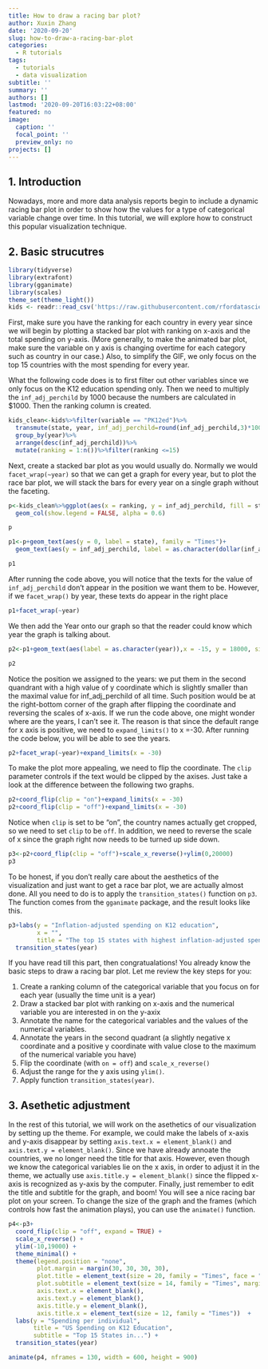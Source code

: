 ```yaml
---
title: How to draw a racing bar plot?
author: Xuxin Zhang
date: '2020-09-20'
slug: how-to-draw-a-racing-bar-plot
categories:
  - R tutorials
tags:
  - tutorials
  - data visualization
subtitle: ''
summary: ''
authors: []
lastmod: '2020-09-20T16:03:22+08:00'
featured: no
image:
  caption: ''
  focal_point: ''
  preview_only: no
projects: []
---
```

## 1. Introduction

Nowadays, more and more data analysis reports begin to include a dynamic racing bar plot in order to show how the values for a type of categorical variable change over time. In this tutorial, we will explore how to construct this popular visualization technique. 

## 2. Basic strucutres
```r
library(tidyverse)
library(extrafont)
library(gganimate)
library(scales)
theme_set(theme_light())
kids <- readr::read_csv('https://raw.githubusercontent.com/rfordatascience/tidytuesday/master/data/2020/2020-09-15/kids.csv')
```

First, make sure you have the ranking for each country in every year since we will begin by plotting a stacked bar plot with ranking on x-axis and the total spending on y-axis. (More generally, to make the animated bar plot, make sure the variable on y axis is changing overtime for each category such as country in our case.) Also, to simplify the GIF, we only focus on the top 15 countries with the most spending for every year. 

What the following code does is to first filter out other variables since we only focus on the K12 education spending only. Then we need to multiply the `inf_adj_perchild` by 1000 because the numbers are calculated in $1000. Then the ranking column is created. 

```r
kids_clean<-kids%>%filter(variable == "PK12ed")%>%
  transmute(state, year, inf_adj_perchild=round(inf_adj_perchild,3)*1000)%>%
  group_by(year)%>%
  arrange(desc(inf_adj_perchild))%>%
  mutate(ranking = 1:n())%>%filter(ranking <=15)

```

Next, create a stacked bar plot as you would usually do. Normally we would `facet_wrap(~year)` so that we can get a graph for every year, but to plot the race bar plot, we will stack the bars for every year on a single graph without the faceting.

```r
p<-kids_clean%>%ggplot(aes(x = ranking, y = inf_adj_perchild, fill = state))+
  geom_col(show.legend = FALSE, alpha = 0.6)

p

p1<-p+geom_text(aes(y = 0, label = state), family = "Times")+
  geom_text(aes(y = inf_adj_perchild, label = as.character(dollar(inf_adj_perchild))))

p1
```

After running the code above, you will notice that the texts for the value of `inf_adj_perchild` don't appear in the position we want them to be. However, if we `facet_wrap()` by year, these texts do appear in the right place

```r
p1+facet_wrap(~year)
```

We then add the Year onto our graph so that the reader could know which year the graph is talking about. 

```r
p2<-p1+geom_text(aes(label = as.character(year)),x = -15, y = 18000, size = 16, family = "Times")

p2
```

Notice the position we assigned to the years: we put them in the second quandrant with a high value of y coordinate which is slightly smaller than the maximal value for inf_adj_perchild of all time. Such position would be at the right-bottom corner of the graph after flipping the coordinate and reversing the scales of x-axis. If we run the code above, one might wonder where are the years, I can't see it. The reason is that since the default range for x axis is positive, we need to `expand_limits()` to x =-30. After running the code below, you will be able to see the years.

```r
p2+facet_wrap(~year)+expand_limits(x = -30)
```

To make the plot more appealing, we need to flip the coordinate. The `clip` parameter controls if the text would be clipped by the axises. Just take a look at the difference between the following two graphs.
```r

p2+coord_flip(clip = "on")+expand_limits(x = -30)
p2+coord_flip(clip = "off")+expand_limits(x = -30)
```

Notice when `clip` is set to be "on", the country names actually get cropped, so we need to set `clip` to be `off`. In addition, we need to reverse the scale of x since the graph right now needs to be turned up side down. 

```r
p3<-p2+coord_flip(clip = "off")+scale_x_reverse()+ylim(0,20000) 
p3
```
To be honest, if you don't really care about the aesthetics of the visualization and just want to get a race bar plot, we are actually almost done. All you need to do is to apply the `transition_states()` function on `p3`. The function comes from the `gganimate` package, and the result looks like this. 

```r
p3+labs(y = "Inflation-adjusted spending on K12 education",
        x = "",
        title = "The top 15 states with highest inflation-adjusted spending on K12 education in..")+
  transition_states(year)
```
If you have read till this part, then congratualations! You already know the basic steps to draw a racing bar plot. Let me review the key steps for you:

1. Create a ranking column of the categorical variable that you focus on for each year (usually the time unit is a year)
2. Draw a stacked bar plot with ranking on x-axis and the numerical variable you are interested in on the y-axix
3. Annotate the name for the categorical variables and the values of the numerical variables. 
4. Annotate the years in the second quadrant (a slightly negative x coordinate and a positive y coordinate with value close to the maximum of the numerical variable you have)
5. Flip the coordinate (with `on = off`) and `scale_x_reverse()`
6. Adjust the range for the y axis using `ylim()`. 
7. Apply function `transition_states(year)`.

## 3. Asethetic adjustment

In the rest of this tutorial, we will work on the asethetics of our visualization by setting up the theme. For example, we could make the labels of x-axis and y-axis disappear by setting ` axis.text.x = element_blank()` and `axis.text.y = element_blank()`. Since we have already annoate the countries, we no longer need the title for that axis. However, even though we know the categorical variables lie on the x axis, in order to adjust it in the theme, we actually use `axis.title.y = element_blank()` since the flipped x-axis is recognized as y-axis by the computer. Finally, just remember to edit the title and subtitle for the graph, and boom! You will see a nice racing bar plot on your screen. To change the size of the graph and the frames (which controls how fast the animation plays), you can use the `animate()` function.

```r
p4<-p3+
  coord_flip(clip = "off", expand = TRUE) +
  scale_x_reverse() +
  ylim(-10,19000) + 
  theme_minimal() +
  theme(legend.position = "none",
        plot.margin = margin(30, 30, 30, 30),
        plot.title = element_text(size = 20, family = "Times", face = "bold", margin = margin(20,0,5,0)),
        plot.subtitle = element_text(size = 14, family = "Times", margin = margin(0,0,15,0)),
        axis.text.x = element_blank(),
        axis.text.y = element_blank(),
        axis.title.y = element_blank(),
        axis.title.x = element_text(size = 12, family = "Times"))  +
  labs(y = "Spending per individual",
       title = "US Spending on K12 Education",
       subtitle = "Top 15 States in...") +
  transition_states(year)

animate(p4, nframes = 130, width = 600, height = 900)
```
